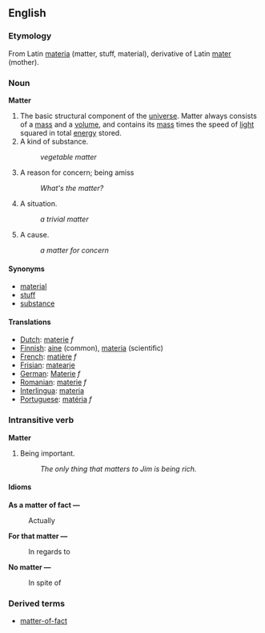 ==English==
===Etymology===
From Latin [[materia]] (matter, stuff, material), derivative of Latin [[mater]] (mother).
===Noun===
'''Matter'''
#The basic structural component of the [[universe]].  Matter always consists of a [[mass]] and a [[volume]], and contains its [[mass]] times the speed of [[light]] squared in total [[energy]] stored.
#A kind of substance.
#:''vegetable matter''
#A reason for concern; being amiss
#:''What's the matter?''
#A situation.
#:''a trivial matter''
#A cause.
#:''a matter for concern''
====Synonyms====
*[[material]]
*[[stuff]]
*[[substance]]
==== Translations ====
*[[Dutch]]: [[materie]] ''f''
*[[Finnish]]: [[aine]] (common), [[materia]] (scientific)
*[[French]]: [[matière]] ''f''
*[[Frisian]]: [[matearje]]
*[[German]]: [[Materie]] ''f''
*[[Romanian]]: [[materie]] ''f''
*[[Interlingua]]: [[materia]]
*[[Portuguese]]: [[matéria]] ''f''

===Intransitive verb===
'''Matter'''
#Being important.
#:''The only thing that matters to Jim is being rich.''
====Idioms====
'''As a matter of fact &mdash;'''
:Actually
'''For that matter &mdash;'''
:In regards to
'''No matter &mdash;'''
:In spite of

===Derived terms===
*[[matter-of-fact]]